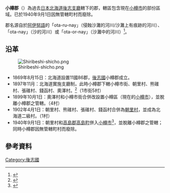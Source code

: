 {{日本郡 (廢除)
| 郡=小樽郡
| 日文原名=小樽郡
| 平假名=おたるぐん
| 羅馬字拼音=Otaru-gun
| 廢除時間=1940年9月1日
| 廢除理由=無管轄町村
| 廢除時處置='''小樽郡''' → [[小樽市|小樽市]]
| 現在郡=小樽市
| 都道府縣=北海道
| 支廳=後志支廳
| 町=
| 村=1
| 經度=
| 緯度=
| 地圖=[[Image:Hokkaido_Otaru-gun.png|250px]]
}}
'''小樽郡'''（{{jpn|j=小樽郡|hg=おたるぐん|rm=Otaru gun|f=y}}）為過去[[日本|日本]][[北海道|北海道]][[後志支廳|後志支廳]]轄下的郡，轄區包含現在[[小樽市|小樽市]]的部份區域。已於1940年9月1日因無管轄町村而廢除。

郡名源自於[[阿伊努語|阿伊努語]]的「ota-ru-nay」（侵蝕沙灘的河川/沙灘上有痕跡的河川）、「ota-nay」（沙的河川）或「ota-or-nay」（沙灘中的河川）<ref>{{Cite web|url=http://www.pref.hokkaido.lg.jp/ks/ass/grp/2130P.pdf|title=アイヌ語地名リスト|accessdate=2017-08-16|author={{lang|ja|アイヌ政策推進室}}|date=|publisher={{lang|ja|北海道庁}}|language=ja|archive-date=2018-04-17|archive-url=https://web.archive.org/web/20180417012526/http://www.pref.hokkaido.lg.jp/ks/ass/grp/2130P.pdf|dead-url=no}}</ref>。
==沿革==
[[Image:Shiribeshi-shicho.png|thumb]]
* 1869年8月15日：北海道設置11國86郡，[[後志國|後志國]]小樽郡成立。
* 1897年11月：北海道實施支廳制，此時小樽郡下轄小樽市街、朝里村、熊碓村、張碓村、錢函村、奧澤村。<ref>{{Cite web|url=http://homepage1.nifty.com/ishato/tiri/sityoson/01hokkai/01_hokkai11.htm#siribesi |title=市町村的變遷 - 北海道［道央・道南］ |publisher=ISSIE |accessdate=2008年3月8日 |language=ja |deadurl=yes |archiveurl=https://web.archive.org/web/20090930122953/http://homepage1.nifty.com/ishato/tiri/sityoson/01hokkai/01_hokkai11.htm |archivedate=2009年9月30日 }}</ref>（1市街5村）
* 1899年10月1日：奧澤村和小樽市街合併改設置小樽區（現在的[[小樽市|小樽市]]），並脫離小樽郡之管轄。（4村）
* 1902年4月1日：朝里村、熊碓村、張碓村、錢函村合併為[[朝里村|朝里村]]，並成為北海道二級村。（1村）
* 1940年9月1日：朝里村和[[高島郡_(北海道)|高島郡]][[高島町_(北海道)|高島町]]併入[[小樽市|小樽市]]<ref>{{Cite web| url=http://www.city.otaru.hokkaido.jp/soumu/koho/ayumi.htm| title=小樽市的歷史| publisher=小樽市政府| accessdate=2008年1月23日| language=ja| deadurl=yes| archiveurl=https://web.archive.org/web/20071204231425/http://www.city.otaru.hokkaido.jp/soumu/koho/ayumi.htm| archivedate=2007年12月4日}}</ref>，並脫離小樽郡之管轄；同時小樽郡因無管轄町村而廢除。

==參考資料==
{{reflist}}

{{後志綜合振興局}}
{{後志國的郡}}



[[Category:後志國|Category:後志國]]